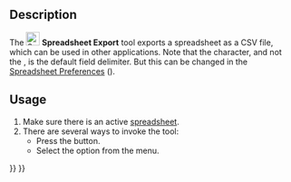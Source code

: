 <languages/>
<translate>

<!--T:6-->
{{Docnav
|[[Spreadsheet_Import|Import]]
|[[Spreadsheet_MergeCells|Merge Cells]]
|[[Spreadsheet_Workbench|Spreadsheet]]
|IconL=Spreadsheet_Import.svg
|IconR=Spreadsheet_MergeCells.svg
|IconC=Workbench_Spreadsheet.svg
}}

<!--T:1-->
{{GuiCommand
|Name=Spreadsheet Export
|MenuLocation=Spreadsheet → Export spreadsheet
|Workbenches=[[Spreadsheet_Workbench|Spreadsheet]]
|Version=0.17
|SeeAlso=[[Spreadsheet_Import|Spreadsheet Import]]
}}

==Description== <!--T:2-->

<!--T:3-->
The [[File:Spreadsheet_Export.svg|24px]] '''Spreadsheet Export''' tool exports a spreadsheet as a CSV file, which can be used in other applications. Note that the {{Value|tab}} character, and not the {{Value|comma}}, is the default field delimiter. But this can be changed in the [[Spreadsheet_Preferences|Spreadsheet Preferences]] ({{Version|0.20}}).

==Usage== <!--T:4-->

<!--T:5-->
# Make sure there is an active [[Spreadsheet_CreateSheet|spreadsheet]].
# There are several ways to invoke the tool:
#* Press the {{Button|[[File:Spreadsheet_Export.svg|16px]] [[Spreadsheet_Export|Export spreadsheet]]}} button.
#* Select the {{MenuCommand|Spreadsheet → [[File:Spreadsheet_Export.svg|16px]] Export spreadsheet}} option from the menu.


<!--T:7-->
{{Docnav
|[[Spreadsheet_Import|Import]]
|[[Spreadsheet_MergeCells|Merge Cells]]
|[[Spreadsheet_Workbench|Spreadsheet]]
|IconL=Spreadsheet_Import.svg
|IconR=Spreadsheet_MergeCells.svg
|IconC=Workbench_Spreadsheet.svg
}}

</translate>
{{Spreadsheet_Tools_navi{{#translation:}}}}
{{Userdocnavi{{#translation:}}}}